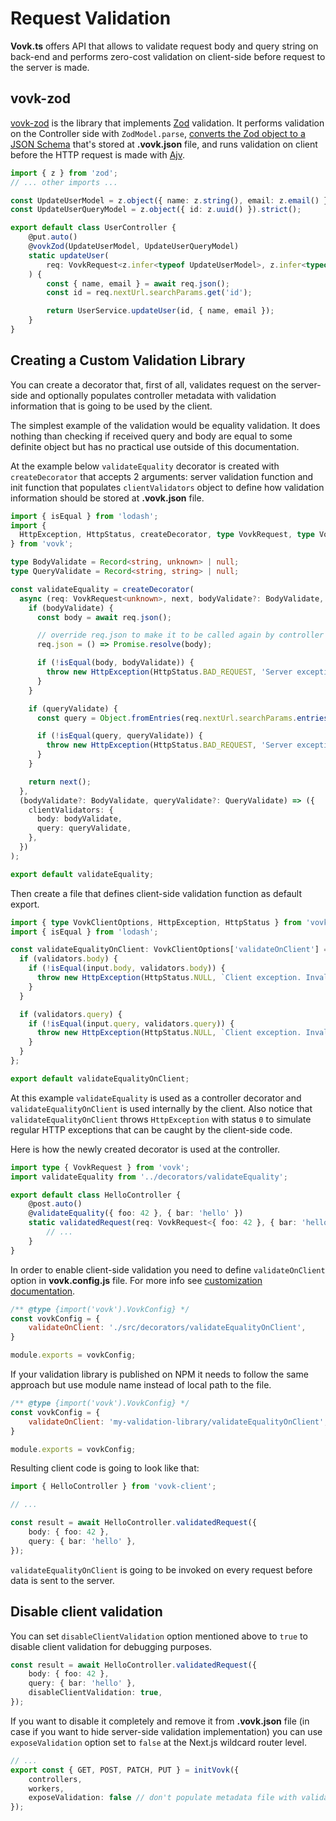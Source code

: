 # Request Validation

**Vovk.ts** offers API that allows to validate request body and query string on back-end and performs zero-cost validation on client-side before request to the server is made.

## vovk-zod

[vovk-zod](https://github.com/finom/vovk-zod) is the library that implements [Zod](https://zod.dev/) validation. It performs validation on the Controller side with `ZodModel.parse`, [converts the Zod object to a JSON Schema](https://www.npmjs.com/package/zod-to-json-schema) that's stored at **.vovk.json** file, and runs validation on client before the HTTP request is made with [Ajv](https://ajv.js.org/).

```ts filename="/src/modules/user/UserController.ts"
import { z } from 'zod';
// ... other imports ...

const UpdateUserModel = z.object({ name: z.string(), email: z.email() }).strict();
const UpdateUserQueryModel = z.object({ id: z.uuid() }).strict();

export default class UserController {
    @put.auto()
    @vovkZod(UpdateUserModel, UpdateUserQueryModel)
    static updateUser(
        req: VovkRequest<z.infer<typeof UpdateUserModel>, z.infer<typeof UpdateUserQueryModel>>
    ) {
        const { name, email } = await req.json();
        const id = req.nextUrl.searchParams.get('id');

        return UserService.updateUser(id, { name, email });
    }
}
```

## Creating a Custom Validation Library

You can create a decorator that, first of all, validates request on the server-side and optionally populates controller metadata with validation information that is going to be used by the client.

The simplest example of the validation would be equality validation. It does nothing than checking if received query and body are equal to some definite object but has no practical use outside of this documentation.

At the example below `validateEquality` decorator is created with `createDecorator` that accepts 2 arguments: server validation function and init function that populates `clientValidators` object to define how validation information should be stored at **.vovk.json** file.

```ts filename="/src/decorators/validateEquality.ts"
import { isEqual } from 'lodash';
import { 
  HttpException, HttpStatus, createDecorator, type VovkRequest, type VovkClientOptions 
} from 'vovk';

type BodyValidate = Record<string, unknown> | null;
type QueryValidate = Record<string, string> | null;

const validateEquality = createDecorator(
  async (req: VovkRequest<unknown>, next, bodyValidate?: BodyValidate, queryValidate?: QueryValidate) => {
    if (bodyValidate) {
      const body = await req.json();

      // override req.json to make it to be called again by controller code
      req.json = () => Promise.resolve(body);

      if (!isEqual(body, bodyValidate)) {
        throw new HttpException(HttpStatus.BAD_REQUEST, 'Server exception. Invalid body');
      }
    }

    if (queryValidate) {
      const query = Object.fromEntries(req.nextUrl.searchParams.entries());

      if (!isEqual(query, queryValidate)) {
        throw new HttpException(HttpStatus.BAD_REQUEST, 'Server exception. Invalid query');
      }
    }

    return next();
  },
  (bodyValidate?: BodyValidate, queryValidate?: QueryValidate) => ({
    clientValidators: {
      body: bodyValidate,
      query: queryValidate,
    },
  })
);

export default validateEquality;
```

Then create a file that defines client-side validation function as default export. 

```ts filename="/src/decorators/validateEqualityOnClient.ts"
import { type VovkClientOptions, HttpException, HttpStatus } from 'vovk';
import { isEqual } from 'lodash';

const validateEqualityOnClient: VovkClientOptions['validateOnClient'] = (input, validators) => {
  if (validators.body) {
    if (!isEqual(input.body, validators.body)) {
      throw new HttpException(HttpStatus.NULL, `Client exception. Invalid body`);
    }
  }

  if (validators.query) {
    if (!isEqual(input.query, validators.query)) {
      throw new HttpException(HttpStatus.NULL, `Client exception. Invalid query`);
    }
  }
};

export default validateEqualityOnClient;
```

At this example `validateEquality` is used as a controller decorator and `validateEqualityOnClient` is used internally by the client. Also notice that `validateEqualityOnClient` throws `HttpException` with status `0` to simulate regular HTTP exceptions that can be caught by the client-side code.

Here is how the newly created decorator is used at the controller.

```ts filename="/src/modules/hello/HelloController.ts"
import type { VovkRequest } from 'vovk';
import validateEquality from '../decorators/validateEquality';

export default class HelloController {
    @post.auto()
    @validateEquality({ foo: 42 }, { bar: 'hello' })
    static validatedRequest(req: VovkRequest<{ foo: 42 }, { bar: 'hello' }>) {
        // ...
    }
}
```

In order to enable client-side validation you need to define `validateOnClient` option in **vovk.config.js** file. For more info see [customization documentation](/customization).

```js filename="/vovk.config.js"
/** @type {import('vovk').VovkConfig} */
const vovkConfig = {
    validateOnClient: './src/decorators/validateEqualityOnClient',
}

module.exports = vovkConfig;
```

If your validation library is published on NPM it needs to follow the same approach but use module name instead of local path to the file. 

```js filename="/vovk.config.js"
/** @type {import('vovk').VovkConfig} */
const vovkConfig = {
    validateOnClient: 'my-validation-library/validateEqualityOnClient',
}

module.exports = vovkConfig;
```

Resulting client code is going to look like that:

```ts
import { HelloController } from 'vovk-client';

// ...

const result = await HelloController.validatedRequest({
    body: { foo: 42 },
    query: { bar: 'hello' },
});
```

`validateEqualityOnClient` is going to be invoked on every request before data is sent to the server.


## Disable client validation

You can set `disableClientValidation` option mentioned above to `true` to disable client validation for debugging purposes.

```ts
const result = await HelloController.validatedRequest({
    body: { foo: 42 },
    query: { bar: 'hello' },
    disableClientValidation: true,
});
```

If you want to disable it completely and remove it from **.vovk.json** file (in case if you want to hide server-side validation implementation) you can use `exposeValidation` option set to `false` at the Next.js wildcard router level.

```ts filename="/src/app/api/[[...vovk]]/route.ts"
// ...
export const { GET, POST, PATCH, PUT } = initVovk({
    controllers,
    workers,
    exposeValidation: false // don't populate metadata file with validation information
});
```
